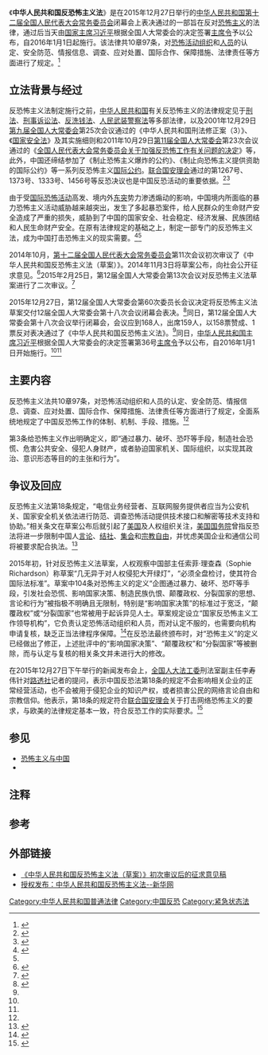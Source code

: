 {{中国政治}}
《'''中华人民共和国反恐怖主义法'''》是在2015年12月27日举行的[[中华人民共和国|中华人民共和国]][[第十二届全国人民代表大会|第十二届全国人民代表大会]][[第十二届全国人民代表大会常务委员会|常务委员会]]闭幕会上表决通过的一部旨在反对[[恐怖主义|恐怖主义]]的法律，通过后当天由[[中华人民共和国主席|国家主席]][[习近平|习近平]]根据全国人大常委会的决定签署[[中华人民共和国主席令|主席令]]予以公布，自2016年1月1日起施行。该法律共10章97条，对[[恐怖组织|恐怖活动组织]]和[[恐怖主义|人员]]的认定、安全防范、情报信息、调查、应对处置、国际合作、保障措施、法律责任等方面进行了规定。<ref name=cn1227>{{Citeweb |title=中国出台反恐怖主义法 将反恐纳入国家安全战略 |url=http://www.chinanews.com/gn/2015/12-27/7690032.shtml |date=2015-12-27 |publisher=中国新闻网-新华网 |accessdate=2015-12-28 |archive-date=2019-05-13 |archive-url=https://web.archive.org/web/20190513143051/http://www.chinanews.com/gn/2015/12-27/7690032.shtml |dead-url=no }}</ref>

== 立法背景与经过 ==
反恐怖主义法制定施行之前，[[中华人民共和国|中华人民共和国]]有关反恐怖主义的法律规定见于[[中华人民共和国刑法|刑法]]、[[:s:中华人民共和国刑事诉讼法|刑事诉讼法]]、[[:s:中华人民共和国反洗钱法|反洗钱法]]、[[:s:中华人民共和国人民武装警察法|人民武装警察法]]等多部法律，以及2001年12月29日[[第九届全国人大常委会|第九届全国人大常委会]]第25次会议通过的《中华人民共和国刑法修正案（3）》、《[[中华人民共和国国家安全法|国家安全法]]》及其实施细则和2011年10月29日[[第十一届全国人民代表大会常务委员会|第11届全国人大常委会]]第23次会议通过的《[[:s:全国人民代表大会常务委员会关于加强反恐怖工作有关问题的决定|全国人民代表大会常务委员会关于加强反恐怖工作有关问题的决定]]》等，此外，中国还缔结参加了《制止恐怖主义爆炸的公约》、《制止向恐怖主义提供资助的国际公约》等一系列反恐怖主义[[国际公约|国际公约]]。[[联合国安理会|联合国安理会]]通过的第1267号、1373号、1333号、1456号等反恐决议也是中国反恐活动的重要依据。<ref>{{cite news |url = http://news.xinhuanet.com/weekend/2003-12/15/content_1232101.htm |title = 公安部呼吁各国打击4个东突组织和11名恐怖分子 |work = 新华网 |date = 2003-12-15 |accessdate = 2014-08-22 |archive-date = 2009-07-10 |archive-url = https://web.archive.org/web/20090710233709/http://news.xinhuanet.com/weekend/2003-12/15/content_1232101.htm |dead-url = no }}</ref><ref name=an>{{cite news |url =http://www.legaldaily.com.cn/Police/content/2015-12/28/content_6418934.htm |title =反恐法明年元旦起实施 公安部12月设立反恐专员 |work =法制网-人民网 |date =2015-12-28 |accessdate =2015-12-28 |archive-date =2016-01-06 |archive-url =https://web.archive.org/web/20160106203955/http://www.legaldaily.com.cn/Police/content/2015-12/28/content_6418934.htm |dead-url =no }}</ref>

由于受[[國際恐怖主義|国际恐怖活动]]高发、境内外[[东突|东突]]势力渗透煽动的影响，中国境内所面临的暴力恐怖主义活动威胁越来越突出，发生了多起暴恐案件，给人民群众的生命财产安全造成了严重的损失，威胁到了中国的国家安全、社会稳定、经济发展、民族团结和人民生命财产安全。在原有法律规定的基础之上，制定一部专门的反恐怖主义法，成为中国打击恐怖主义的现实需要。<ref name=hui27>{{Citeweb |title=全国人大常委会办公厅12月27日新闻发布会 |url=http://www.npc.gov.cn/npc/zhibo/zzzb33/node_9635.htm |publisher=中国人大网 |date=2015-12-27 |accessdate=2015-12-28 |archive-url=https://web.archive.org/web/20171125161717/http://www.npc.gov.cn/npc/zhibo/zzzb33/node_9635.htm |archive-date=2017-11-25 |dead-url=yes }}</ref><ref name=an/>

2014年10月，[[第十二届全国人民代表大会|第十二届全国人民代表大会]][[第十二届全国人民代表大会常务委员会|常务委员会]]第11次会议初次审议了《中华人民共和国反恐怖主义法（草案）》。2014年11月3日将草案公布，向社会公开征求意见。<ref>{{Citeweb |title=反恐怖主义法（草案）全文 |url=http://www.npc.gov.cn/npc/xinwen/lfgz/flca/2014-11/03/content_1885027.htm |publisher=中国人大网 |date=201-11-03 |accessdate=2015-12-28 |archive-url=https://web.archive.org/web/20151218113816/http://www.npc.gov.cn/npc/xinwen/lfgz/flca/2014-11/03/content_1885027.htm |archive-date=2015-12-18 |dead-url=yes }}</ref>2015年2月25日，第12届全国人大常委会第13次会议对反恐怖主义法草案进行了二次审议。<ref>{{Citeweb |title=反恐怖主义法草案进入二审 进一步完善恐怖主义等定义 |url=http://www.chinanews.com/gn/2015/02-25/7078962.shtml |publisher=中国新闻网 |date=2015-02-25 |accessdate=2015-12-28 |archive-date=2020-01-31 |archive-url=https://web.archive.org/web/20200131061904/http://www.chinanews.com/gn/2015/02-25/7078962.shtml |dead-url=no }}</ref>

2015年12月27日，第12届全国人大常委会第60次委员长会议决定将反恐怖主义法草案交付12届全国人大常委会第十八次会议闭幕会表决。<ref>{{Citeweb |title=全国人大决定将反恐怖主义法等交付表决 |url=http://news.hexun.com/2015-12-27/181446467.html |date=2015-12-27 |publisher=和讯新闻-新华网 |access-date=2015-12-28 |archive-url=https://web.archive.org/web/20160119155426/http://news.hexun.com/2015-12-27/181446467.html |archive-date=2016-01-19 |dead-url=yes }}</ref>同日，第12届全国人大常委会第十八次会议举行闭幕会，会议应到168人，出席159人，以158票赞成、1票反对表决通过了《中华人民共和国反恐怖主义法》。<ref name=hui27/>同日，[[中华人民共和国主席|中华人民共和国主席]][[习近平|习近平]]根据全国人大常委会的决定签署第36号[[中华人民共和国主席令|主席令]]予以公布，自2016年1月1日开始施行。<ref name=cn1227/><ref name=hui27/>

== 主要内容 ==
{{Wikisource}}
反恐怖主义法共10章97条，对恐怖活动组织和人员的认定、安全防范、情报信息、调查、应对处置、国际合作、保障措施、法律责任等方面进行了规定，全面系统地规定了中国反恐怖工作的体制、机制、手段、措施。<ref name=an/>

第3条给恐怖主义作出明确定义，即“通过暴力、破坏、恐吓等手段，制造社会恐慌、危害公共安全、侵犯人身财产，或者胁迫国家机关、国际组织，以实现其政治、意识形态等目的的主张和行为”。

== 争议及回应 ==
反恐怖主义法第18条规定，“电信业务经营者、互联网服务提供者应当为公安机关、国家安全机关依法进行防范、调查恐怖活动提供技术接口和解密等技术支持和协助。”相关条文在草案公布后就引起了[[美国|美国]]及人权组织关注，[[美国国务院|美国国务院]]曾指反恐法将进一步限制中国人[[言论自由|言论]]、[[結社自由|结社]]、[[集会自由|集会]]和[[宗教自由|宗教自由]]，并忧虑美国企业和通信公司将被要求配合执法。<ref>{{Citeweb |title=China passes controversial counter-terrorism law |url=http://www.reuters.com/article/us-china-security-idUSKBN0UA07220151227 |publisher=Reuters.com |author=Ben Blanchard |date=2015-12-27 |accessdate=2015-12-28 |archive-date=2020-11-08 |archive-url=https://web.archive.org/web/20201108223258/https://www.reuters.com/article/us-china-security-idUSKBN0UA07220151227 |dead-url=no }}</ref>

2015年初，针对反恐怖主义法草案，人权观察中国部主任索菲·理查森（Sophie Richardson）称草案“几无异于对人权侵犯大开绿灯”，“必须全盘检讨，使其符合国际法标准”。草案中104条对恐怖主义的定义“企图通过暴力、破坏、恐吓等手段，引发社会恐慌、影响国家决策、制造民族仇恨、颠覆政权、分裂国家的思想、言论和行为”被指极不明确且无限制，特别是“影响国家决策”的标准过于宽泛，“颠覆政权”或“分裂国家”也常被用于起诉异见人士。草案规定设立“国家反恐怖主义工作领导机构”，它负责认定恐怖活动组织和人员，而对认定不服的，也需要向机构申请复核，缺乏正当法律程序保障。<ref name=hrw>{{Citeweb |title=中国：反恐法草案将助长侵权——法案须彻底检讨以符合国际法义务 |url=https://www.hrw.org/zh-hans/news/2015/01/19/267251 |publisher=人权观察-路透社 |date=2015-01-19 |accessdate=2015-12-28 |archive-date=2017-05-08 |archive-url=https://web.archive.org/web/20170508211357/https://www.hrw.org/zh-hans/news/2015/01/19/267251 |dead-url=no }}</ref>在反恐法最终颁布时，对“恐怖主义”的定义已经做出了修正，上述批评中的“影响国家决策”、“颠覆政权”和“分裂国家”等被删除，而与认定与复核的相关条文并未进行大的修改。

在2015年12月27日下午举行的新闻发布会上，[[全国人大法工委|全国人大法工委]]刑法室副主任李寿伟针对[[路透社|路透社]]记者的提问，表示中国反恐法第18条的规定不会影响相关企业的正常经营活动，也不会被用于侵犯企业的知识产权，或者损害公民的网络言论自由和宗教信仰。他表示，第18条的规定符合[[联合国安理会|联合国安理会]]关于打击网络恐怖主义的要求，与欧美的法律规定基本一致{{efn|美国[[通信协助执法法|通信协助执法法]]等规定网络服务商、网络经营者要具备相应的技术能力为司法机关包括执法人员进行合法监听提供技术协助。对于加密传输的一些文件，这些企业要提供相应的解密支持。[[欧洲理事会|欧洲理事会]]的[[网络犯罪公约|网络犯罪公约]]、通信监控决议，德国、英国、荷兰等国家的法律，都对电信以及网络企业协助执行通信监控措施、加密的信息提供解密支持作了规定。<ref name=npc/>}}，符合反恐工作的实际要求。<ref name=npc>{{Citeweb |title=人大法工委解读反恐法：第18条不会损害公民网络言论自由 |url=http://npc.people.com.cn/n1/2015/1227/c14576-27981922.html |publisher=人民网 |date=2015-12-27 |accessdate=2015-12-28 |archive-date=2017-08-27 |archive-url=https://web.archive.org/web/20170827154924/http://npc.people.com.cn/n1/2015/1227/c14576-27981922.html |dead-url=no }}</ref>

== 参见 ==
{{Portal box|中华人民共和国|法律}}
* [[恐怖主义与中国|恐怖主义与中国]]
* {{le|反恐立法|Anti-terrorism legislation}}

== 注释 ==
{{notelist}}

== 参考 ==
{{reflist|2}}

== 外部链接 ==
* [https://web.archive.org/web/20151218113816/http://www.npc.gov.cn/npc/xinwen/lfgz/flca/2014-11/03/content_1885027.htm 《中华人民共和国反恐怖主义法（草案）》初次审议后的征求意见稿]
* [http://news.xinhuanet.com/politics/2015-12/27/c_128571798.htm 授权发布：中华人民共和国反恐怖主义法--新华网]{{Wayback|url=http://news.xinhuanet.com/politics/2015-12/27/c_128571798.htm |date=20160129210948 }}


[[Category:中华人民共和国普通法律|Category:中华人民共和国普通法律]]
[[Category:中国反恐|Category:中国反恐]]
[[Category:紧急状态法|Category:紧急状态法]]